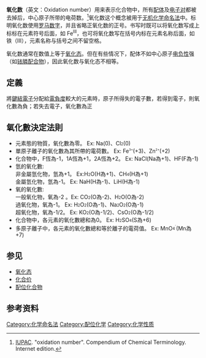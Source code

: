 {{Distinguish|氧化态|化合价}}
'''氧化数'''（英文：Oxidation number）用来表示化合物中，所有[[配体_(化学)|配体]]及[[电子对|电子对]]都被去掉后，中心原子所带的电荷数。<ref>[[IUPAC|IUPAC]]. "oxidation number". Compendium of Chemical Terminology. Internet edition. </ref>氧化数这个概念被用于[[无机化学命名法|无机化学命名法]]中。标明氧化数使用[[罗马数字|罗马数字]]，并且省略正氧化数的正号。书写时既可以将氧化数写成上标标在元素符号后面，如 Fe<sup>III</sup>，也可将氧化数写在括号内标在元素名称后面，如铁（III），元素名称与括号之间不留空格。

氧化数通常在数值上等于[[氧化态|氧化态]]。但在有些情况下，配体不如中心原子[[电负性|电负性]]强（如[[铱|铱]][[膦|膦]][[配合物|配合物]]），因此氧化数与氧化态不相等。

== 定義 ==
將[[鍵結電子|鍵結電子]]分配給[[電負度|電負度]]較大的元素時，原子所得失的電子數，若得到電子，則氧化數為負；若失去電子，氧化數為正
== 氧化數決定法則 ==
*元素態的物質，氧化數為零。 Ex: Na(0)、Cl<small><small>2</small></small>(0)
*單原子離子的氧化數為其所帶的電荷數。 Ex: Fe<sup><small><small>3+</small></small></sup>(+3)、Zn<sup><small><small>2+</small></small></sup>(+2)
*化合物中，F恆為-1，1A恆為+1，2A恆為+2。 Ex: NaCl(Na為+1)、HF(F為-1)
*氫的氧化數:<br>非金屬氫化物，氫為+1。 Ex:H<small><small>2</small></small>O(H為+1)、CH<small><small>4</small></small>(H為+1)<br>金屬氫化物，氫為-1。 Ex: NaH(H為-1)、LiH(H為-1)
*氧的氧化數:<br>一般氧化物，氧為-2 。Ex: CO<small><small>2</small></small>(O為-2)、H<small><small>2</small></small>O(O為-2)<br>過氧化物，氧為-1。 Ex: H<small><small>2</small></small>O<small><small>2</small></small>(O為-1)、Na<small><small>2</small></small>O<small><small>2</small></small>(O為-1)<br>超氧化物，氧為-1/2。 Ex: KO<small><small>2</small></small>(O為-1/2)、CsO<small><small>2</small></small>(O為-1/2)
*化合物中，各元素的氧化數總和為0。 Ex: H<small><small>2</small></small>SO<small><small>4</small></small>(S為+6)
*多原子離子中，各元素的氧化數總和等於離子的電荷值。 Ex: MnO<small><small>4</small></small><sup><sup><small><small>-</small></small></sup></sup>(Mn為+7)

== 参见 ==
* [[氧化态|氧化态]]
* [[化合价|化合价]]
* [[配位化合物|配位化合物]]

== 参考资料 ==
{{reflist}}

{{化学小作品}}

[[Category:化学命名法|Category:化学命名法]]
[[Category:配位化学|Category:配位化学]]
[[Category:化学性质|Category:化学性质]]
